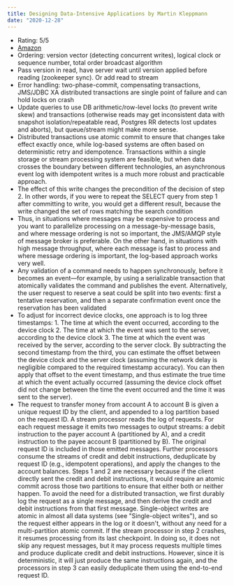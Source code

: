 ```yaml
---
title: Designing Data-Intensive Applications by Martin Kleppmann
date: "2020-12-28"
---
```


- Rating: 5/5
- [Amazon](https://amzn.to/2MieahH)
- Ordering: version vector (detecting concurrent writes), logical clock or sequence number, total order broadcast algorithm
- Pass version in read, have server wait until version applied before reading (zookeeper sync). Or add read to stream
- Error handling: two-phase-commit, compensating transactions, JMS/JDBC XA distributed transactions are single point of failure and can hold locks on crash
- Update queries to use DB arithmetic/row-level locks (to prevent write skew) and transactions (otherwise reads may get inconsistent data with snapshot isolation/repeatable read, Postgres RR detects lost updates and aborts), but queue/stream might make more sense.
- Distributed transactions use atomic commit to ensure that changes take effect exactly once, while log-based systems are often based on deterministic retry and idempotence. Transactions within a single storage or stream processing system are feasible, but when data crosses the boundary between different technologies, an asynchronous event log with idempotent writes is a much more robust and practicable approach.
- The effect of this write changes the precondition of the decision of step 2. In other words, if you were to repeat the SELECT query from step 1 after committing to write, you would get a different result, because the write changed the set of rows matching the search condition
- Thus, in situations where messages may be expensive to process and you want to parallelize processing on a message-by-message basis, and where message ordering is not so important, the JMS/AMQP style of message broker is preferable. On the other hand, in situations with high message throughput, where each message is fast to process and where message ordering is important, the log-based approach works very well.
- Any validation of a command needs to happen synchronously, before it becomes an event—for example, by using a serializable transaction that atomically validates the command and publishes the event. Alternatively, the user request to reserve a seat could be split into two events: first a tentative reservation, and then a separate confirmation event once the reservation has been validated
- To adjust for incorrect device clocks, one approach is to log three timestamps: 1. The time at which the event occurred, according to the device clock 2. The time at which the event was sent to the server, according to the device clock 3. The time at which the event was received by the server, according to the server clock. By subtracting the second timestamp from the third, you can estimate the offset between the device clock and the server clock (assuming the network delay is negligible compared to the required timestamp accuracy). You can then apply that offset to the event timestamp, and thus estimate the true time at which the event actually occurred (assuming the device clock offset did not change between the time the event occurred and the time it was sent to the server).
- The request to transfer money from account A to account B is given a unique request ID by the client, and appended to a log partition based on the request ID. A stream processor reads the log of requests. For each request message it emits two messages to output streams: a debit instruction to the payer account A (partitioned by A), and a credit instruction to the payee account B (partitioned by B). The original request ID is included in those emitted messages. Further processors consume the streams of credit and debit instructions, deduplicate by request ID (e.g., idempotent operations), and apply the changes to the account balances. Steps 1 and 2 are necessary because if the client directly sent the credit and debit instructions, it would require an atomic commit across those two partitions to ensure that either both or neither happen. To avoid the need for a distributed transaction, we first durably log the request as a single message, and then derive the credit and debit instructions from that first message. Single-object writes are atomic in almost all data systems (see "Single-object writes"), and so the request either appears in the log or it doesn't, without any need for a multi-partition atomic commit. If the stream processor in step 2 crashes, it resumes processing from its last checkpoint. In doing so, it does not skip any request messages, but it may process requests multiple times and produce duplicate credit and debit instructions. However, since it is deterministic, it will just produce the same instructions again, and the processors in step 3 can easily deduplicate them using the end-to-end request ID.
